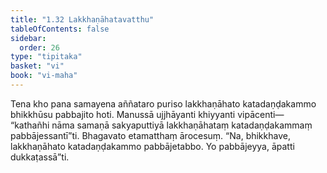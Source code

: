```yaml
---
title: "1.32 Lakkhaṇāhatavatthu"
tableOfContents: false
sidebar:
  order: 26
type: "tipitaka"
basket: "vi"
book: "vi-maha"
---
```



<DynamicBreadcrumb />

<Division number="95" book="vi-maha" bookNo="3" page="106">

<Paragraph number="433" book="vi-maha">
Tena kho pana samayena aññataro puriso lakkhaṇāhato katadaṇḍakammo bhikkhūsu pabbajito hoti. Manussā ujjhāyanti khiyyanti vipācenti—  “kathañhi nāma samaṇā sakyaputtiyā lakkhaṇāhataṃ katadaṇḍakammaṃ pabbājessantī”ti. Bhagavato etamatthaṃ ārocesuṃ. “Na, bhikkhave, lakkhaṇāhato katadaṇḍakammo pabbājetabbo. Yo pabbājeyya, āpatti dukkaṭassā”ti.
</Paragraph>
</Division>